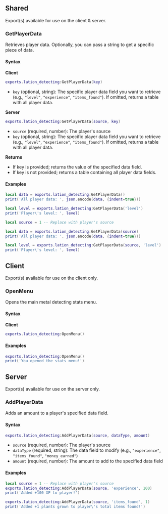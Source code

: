 ## Shared
Export(s) available for use on the client & server.

### GetPlayerData
Retrieves player data. Optionally, you can pass a string to get a specific piece of data.

#### Syntax

**Client**
```lua copy
exports.lation_detecting:GetPlayerData(key)
```
* `key` (optional, string): The specific player data field you want to retrieve (e.g., `"level"`, `"experience"`, `"items_found"`). If omitted, returns a table with all player data.

**Server**
```lua copy
exports.lation_detecting:GetPlayerData(source, key)
```
* `source` (required, number): The player's source
* `key` (optional, string): The specific player data field you want to retrieve (e.g., `"level"`, `"experience"`, `"items_found"`). If omitted, returns a table with all player data.

**Returns**
* If key is provided; returns the value of the specified data field.
* If key is not provided; returns a table containing all player data fields.

#### Examples  
```lua filename="client.lua" copy
local data = exports.lation_detecting:GetPlayerData()
print('All player data: ', json.encode(data, {indent=true}))

local level = exports.lation_detecting:GetPlayerData('level')
print('Player\'s level: ', level)
```
```lua filename="server.lua" copy
local source = 1 -- Replace with player's source

local data = exports.lation_detecting:GetPlayerData(source)
print('All player data: ', json.encode(data, {indent=true}))

local level = exports.lation_detecting:GetPlayerData(source, 'level')
print('Player\'s level: ', level)
```

## Client
Export(s) available for use on the client only.

### OpenMenu
Opens the main metal detecting stats menu.

#### Syntax

**Client**
```lua copy
exports.lation_detecting:OpenMenu()
```

#### Examples  
```lua filename="client.lua" copy
exports.lation_detecting:OpenMenu()
print('You opened the stats menu!')
```

## Server
Export(s) available for use on the server only.

### AddPlayerData
Adds an amount to a player's specified data field.

#### Syntax
```lua copy
exports.lation_detecting:AddPlayerData(source, dataType, amount)
```
* `source` (required, number): The player's source
* `dataType` (required, string): The data field to modify (e.g., `"experience"`, `"items_found"`, `"money_earned"`)
* `amount` (required, number): The amount to add to the specified data field

#### Examples
```lua filename="server.lua" copy
local source = 1 -- Replace with player's source
exports.lation_detecting:AddPlayerData(source, 'experience', 100)
print('Added +100 XP to player!')

exports.lation_detecting:AddPlayerData(source, 'items_found', 1)
print('Added +1 plants grown to player\'s total items found!')
```